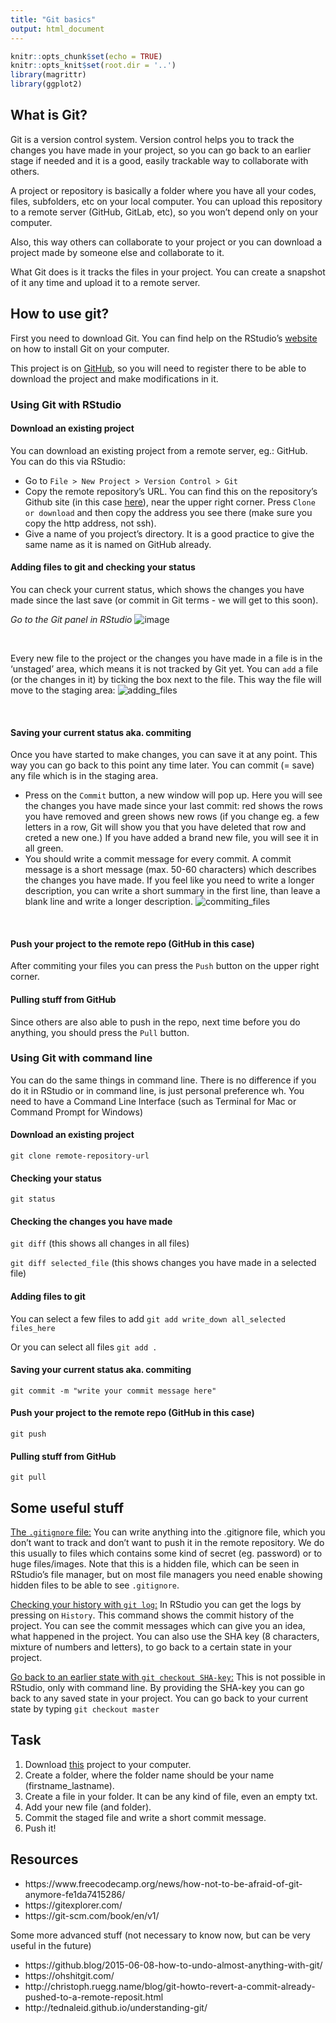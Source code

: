 ```yaml
---
title: "Git basics"
output: html_document
---
```


```r
knitr::opts_chunk$set(echo = TRUE)
knitr::opts_knit$set(root.dir = '..')
library(magrittr)
library(ggplot2)
```

## What is Git?

Git is a version control system. Version control helps you to track the changes you have made in your project, so you can go back to an earlier stage if needed and it is a good, easily trackable way to collaborate with others.

A project or repository is basically a folder where you have all your codes, files, subfolders, etc on your local computer. You can upload this repository to a remote server (GitHub, GitLab, etc), so you won't depend only on your computer. 

Also, this way others can collaborate to your project or you can download a project made by someone else and collaborate to it.

What Git does is it tracks the files in your project. You can create a snapshot of it any time and upload it to a remote server.

## How to use git?

First you need to download Git. You can find help on the RStudio's [website](https://support.rstudio.com/hc/en-us/articles/200532077-Version-Control-with-Git-and-SVN) on how to install Git on your computer.

This project is on [GitHub](https://github.com/), so you will need to register there to be able to download the project and make modifications in it.

### **Using Git with RStudio**

#### Download an existing project

You can download an existing project from a remote server, eg.: GitHub. You can do this via RStudio:

* Go to `File > New Project > Version Control > Git`
* Copy the remote repository's URL. You can find this on the repository's Github site (in this case [here](https://github.com/divenyijanos/eltecon-ds)), near the upper right corner. Press `Clone or download` and then copy the address you see there (make sure you copy the http address, not ssh).
* Give a name of you project's directory. It is a good practice to give the same name as it is named on GitHub already.

#### Adding files to git and checking your status

You can check your current status, which shows the changes you have made since the last save (or commit in Git terms - we will get to this soon).

*Go to the Git panel in RStudio*
![image](figures_used_in_git_Rmd/git_status_in_RStudio.png)

<br>

Every new file to the project or the changes you have made in a file is in the 'unstaged' area, which means it is not tracked by Git yet. You can `add` a file (or the changes in it) by ticking the box next to the file. This way the file will move to the staging area:
![adding_files](figures_used_in_git_Rmd/git_add_in_RStudio.png)

<br>

#### Saving your current status aka. commiting

Once you have started to make changes, you can save it at any point. This way you can go back to this point any time later.
You can commit (= save) any file which is in the staging area.

* Press on the `Commit` button, a new window will pop up. Here you will see the changes you have made since your last commit: red shows the rows you have removed and green shows new rows (if you change eg. a few letters in a row, Git will show you that you have deleted that row and creted a new one.) If you have added a brand new file, you will see it in all green.
* You should write a commit message for every commit. A commit message is a short message (max. 50-60 characters) which describes the changes you have made. If you feel like you need to write a longer description, you can write a short summary in the first line, than leave a blank line and write a longer description.
![commiting_files](figures_used_in_git_Rmd/git_commit_in_RStudio.png)

<br>

#### Push your project to the remote repo (GitHub in this case)

After commiting your files you can press the `Push` button on the upper right corner.

#### Pulling stuff from GitHub

Since others are also able to push in the repo, next time before you do anything, you should press the `Pull` button.  

### **Using Git with command line**

You can do the same things in command line. There is no difference if you do it in RStudio or in command line, is just personal preference wh.
You need to have a Command Line Interface (such as Terminal for Mac or Command Prompt for Windows)

#### Download an existing project
`git clone remote-repository-url`

#### Checking your status
`git status`

#### Checking the changes you have made
`git diff` (this shows all changes in all files)

`git diff selected_file` (this shows changes you have made in a selected file)

#### Adding files to git
You can select a few files to add
`git add write_down all_selected files_here`

Or you can select all files
`git add .`

#### Saving your current status aka. commiting
`git commit -m "write your commit message here"`

#### Push your project to the remote repo (GitHub in this case)
`git push`

#### Pulling stuff from GitHub
`git pull`


## Some useful stuff
<u>The `.gitignore` file:</u> You can write anything into the .gitignore file, which you don't want to track and don't want to push it in the remote repository. We do this usually to files which contains some kind of secret (eg. password) or to huge files/images. Note that this is a hidden file, which can be seen in RStudio's file manager, but on most file managers you need enable showing hidden files to be able to see `.gitignore`.

<u>Checking your history with `git log`:</u> In RStudio you can get the logs by pressing on `History`. This command shows the commit history of the project. You can see the commit messages which can give you an idea, what happened in the project. You can also use the SHA key (8 characters, mixture of numbers and letters), to go back to a certain state in your project.

<u>Go back to an earlier state with `git checkout SHA-key`:</u> This is not possible in RStudio, only with command line. By providing the SHA-key you can go back to any saved state in your project. You can go back to your current state by typing `git checkout master`


## Task

1. Download [this](https://github.com/divenyijanos/eltecon-ds) project to your computer.
2. Create a folder, where the folder name should be your name (firstname_lastname).
3. Create a file in your folder. It can be any kind of file, even an empty txt.
4. Add your new file (and folder).
5. Commit the staged file and write a short commit message.
6. Push it!

## Resources
* https://www.freecodecamp.org/news/how-not-to-be-afraid-of-git-anymore-fe1da7415286/
* https://gitexplorer.com/
* https://git-scm.com/book/en/v1/

Some more advanced stuff (not necessary to know now, but can be very useful in the future)

* https://github.blog/2015-06-08-how-to-undo-almost-anything-with-git/
* https://ohshitgit.com/
* http://christoph.ruegg.name/blog/git-howto-revert-a-commit-already-pushed-to-a-remote-reposit.html
* http://tednaleid.github.io/understanding-git/